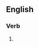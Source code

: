 ==English==

===Verb===
{{head|en|verb form}}

# {{present participle of|tranquilize|lang=en|nocat=1}}